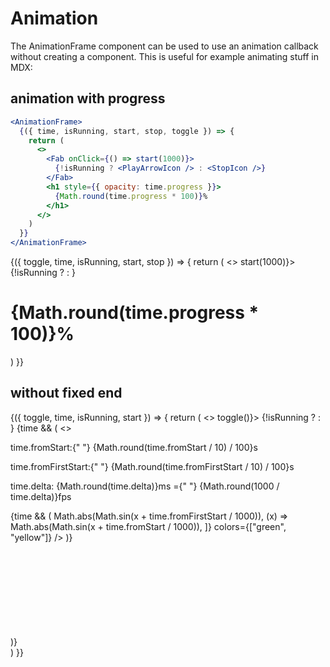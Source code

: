 
# Animation

The AnimationFrame component can be used to use an animation callback without creating a component.
This is useful for example animating stuff in MDX:

## animation with progress

```jsx
<AnimationFrame>
  {({ time, isRunning, start, stop, toggle }) => {
    return (
      <>
        <Fab onClick={() => start(1000)}>
          {!isRunning ? <PlayArrowIcon /> : <StopIcon />}
        </Fab>
        <h1 style={{ opacity: time.progress }}>
          {Math.round(time.progress * 100)}%
        </h1>
      </>
    )
  }}
</AnimationFrame>
```

<AnimationFrame>
  {({ toggle, time, isRunning, start, stop }) => {
    return (
      <>
        <Fab onClick={() => start(1000)}>
          {!isRunning ? <PlayArrowIcon /> : <StopIcon />}
        </Fab>
        <h1 style={{ opacity: time.progress }}>
          {Math.round(time.progress * 100)}%
        </h1>
      </>
    )
  }}
</AnimationFrame>

## without fixed end

<AnimationFrame>
  {({ toggle, time, isRunning, start }) => {
    return (
      <>
        <Fab onClick={() => toggle()}>
          {!isRunning ? <PlayArrowIcon /> : <StopIcon />}
        </Fab>
        {time && (
          <>
            <p>
              time.fromStart:{" "}
              <span style={{ color: "yellow" }}>
                {Math.round(time.fromStart / 10) / 100}s
              </span>
            </p>
            <p>
              time.fromFirstStart:{" "}
              <span style={{ color: "green" }}>
                {Math.round(time.fromFirstStart / 10) / 100}s
              </span>
            </p>
            <p>
              time.delta: {Math.round(time.delta)}ms ={" "}
              {Math.round(1000 / time.delta)}fps
            </p>
            {time && (
              <Plot
                range={{ x: [0, Math.PI], y: [0, 1] }}
                height={330}
                functions={[
                  (x) => Math.abs(Math.sin(x + time.fromFirstStart / 1000)),
                  (x) => Math.abs(Math.sin(x + time.fromStart / 1000)),
                ]}
                colors={["green", "yellow"]}
              />
            )}
            <svg width={100} height={300}>
              <circle
                cy={
                  300 -
                  Math.abs(Math.sin(time.fromStart / 1000)) * (300 - 20) -
                  10
                }
                cx={40}
                r={10}
                fill={"yellow"}
              />
              <circle
                cy={
                  300 -
                  Math.abs(Math.sin(time.fromFirstStart / 1000)) * (300 - 20) -
                  10
                }
                cx={10}
                r={10}
                fill={"green"}
              />
            </svg>
          </>
        )}
        <br />
      </>
    )
  }}
</AnimationFrame>
